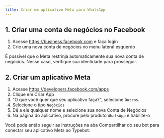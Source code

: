 ```yaml
---
title: Criar um aplicativo Meta para WhatsApp
---
```


## 1. Criar uma conta de negócios no Facebook

1. Acesse https://business.facebook.com e faça login
2. Crie uma nova conta de negócios no menu lateral esquerdo

<Info>
  É possível que o Meta restrinja automaticamente sua nova conta de negócios.
  Nesse caso, verifique sua identidade para prosseguir.
</Info>

## 2. Criar um aplicativo Meta

1. Acesse https://developers.facebook.com/apps
2. Clique em Criar App
3. "O que você quer que seu aplicativo faça?", selecione `Outros`.
4. Selecione o tipo `Negócios`
5. Dê a ele qualquer nome e selecione sua nova Conta de Negócios
6. Na página do aplicativo, procure pelo produto `WhatsApp` e habilite-o

Você pode então seguir as instruções na aba Compartilhar do seu bot para conectar seu aplicativo Meta ao Typebot.
